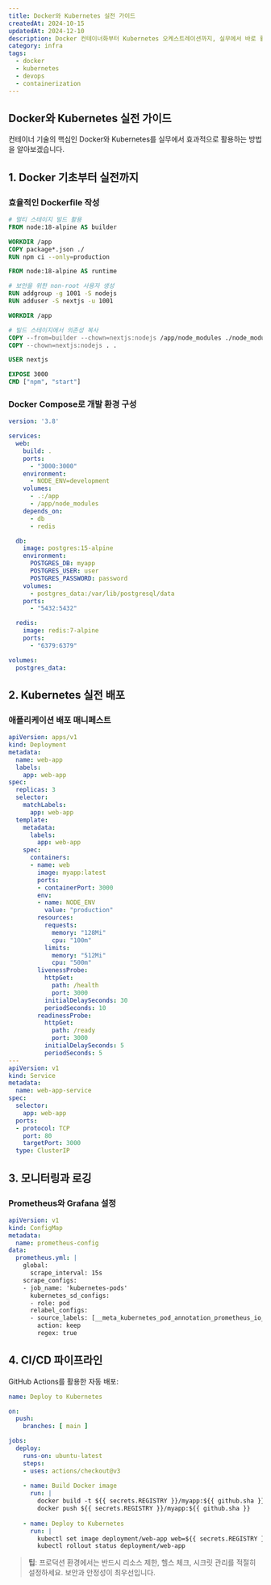 ```yaml
---
title: Docker와 Kubernetes 실전 가이드
createdAt: 2024-10-15
updatedAt: 2024-12-10
description: Docker 컨테이너화부터 Kubernetes 오케스트레이션까지, 실무에서 바로 활용할 수 있는 가이드입니다.
category: infra
tags:
  - docker
  - kubernetes
  - devops
  - containerization
---
```


## Docker와 Kubernetes 실전 가이드

컨테이너 기술의 핵심인 Docker와 Kubernetes를 실무에서 효과적으로 활용하는 방법을 알아보겠습니다.

## 1. Docker 기초부터 실전까지

### 효율적인 Dockerfile 작성

```dockerfile
# 멀티 스테이지 빌드 활용
FROM node:18-alpine AS builder

WORKDIR /app
COPY package*.json ./
RUN npm ci --only=production

FROM node:18-alpine AS runtime

# 보안을 위한 non-root 사용자 생성
RUN addgroup -g 1001 -S nodejs
RUN adduser -S nextjs -u 1001

WORKDIR /app

# 빌드 스테이지에서 의존성 복사
COPY --from=builder --chown=nextjs:nodejs /app/node_modules ./node_modules
COPY --chown=nextjs:nodejs . .

USER nextjs

EXPOSE 3000
CMD ["npm", "start"]
```

### Docker Compose로 개발 환경 구성

```yaml
version: '3.8'

services:
  web:
    build: .
    ports:
      - "3000:3000"
    environment:
      - NODE_ENV=development
    volumes:
      - .:/app
      - /app/node_modules
    depends_on:
      - db
      - redis

  db:
    image: postgres:15-alpine
    environment:
      POSTGRES_DB: myapp
      POSTGRES_USER: user
      POSTGRES_PASSWORD: password
    volumes:
      - postgres_data:/var/lib/postgresql/data
    ports:
      - "5432:5432"

  redis:
    image: redis:7-alpine
    ports:
      - "6379:6379"

volumes:
  postgres_data:
```

## 2. Kubernetes 실전 배포

### 애플리케이션 배포 매니페스트

```yaml
apiVersion: apps/v1
kind: Deployment
metadata:
  name: web-app
  labels:
    app: web-app
spec:
  replicas: 3
  selector:
    matchLabels:
      app: web-app
  template:
    metadata:
      labels:
        app: web-app
    spec:
      containers:
      - name: web
        image: myapp:latest
        ports:
        - containerPort: 3000
        env:
        - name: NODE_ENV
          value: "production"
        resources:
          requests:
            memory: "128Mi"
            cpu: "100m"
          limits:
            memory: "512Mi"
            cpu: "500m"
        livenessProbe:
          httpGet:
            path: /health
            port: 3000
          initialDelaySeconds: 30
          periodSeconds: 10
        readinessProbe:
          httpGet:
            path: /ready
            port: 3000
          initialDelaySeconds: 5
          periodSeconds: 5
---
apiVersion: v1
kind: Service
metadata:
  name: web-app-service
spec:
  selector:
    app: web-app
  ports:
  - protocol: TCP
    port: 80
    targetPort: 3000
  type: ClusterIP
```

## 3. 모니터링과 로깅

### Prometheus와 Grafana 설정

```yaml
apiVersion: v1
kind: ConfigMap
metadata:
  name: prometheus-config
data:
  prometheus.yml: |
    global:
      scrape_interval: 15s
    scrape_configs:
    - job_name: 'kubernetes-pods'
      kubernetes_sd_configs:
      - role: pod
      relabel_configs:
      - source_labels: [__meta_kubernetes_pod_annotation_prometheus_io_scrape]
        action: keep
        regex: true
```

## 4. CI/CD 파이프라인

GitHub Actions를 활용한 자동 배포:

```yaml
name: Deploy to Kubernetes

on:
  push:
    branches: [ main ]

jobs:
  deploy:
    runs-on: ubuntu-latest
    steps:
    - uses: actions/checkout@v3
    
    - name: Build Docker image
      run: |
        docker build -t ${{ secrets.REGISTRY }}/myapp:${{ github.sha }} .
        docker push ${{ secrets.REGISTRY }}/myapp:${{ github.sha }}
    
    - name: Deploy to Kubernetes
      run: |
        kubectl set image deployment/web-app web=${{ secrets.REGISTRY }}/myapp:${{ github.sha }}
        kubectl rollout status deployment/web-app
```

> **팁**: 프로덕션 환경에서는 반드시 리소스 제한, 헬스 체크, 시크릿 관리를 적절히 설정하세요. 보안과 안정성이 최우선입니다.
